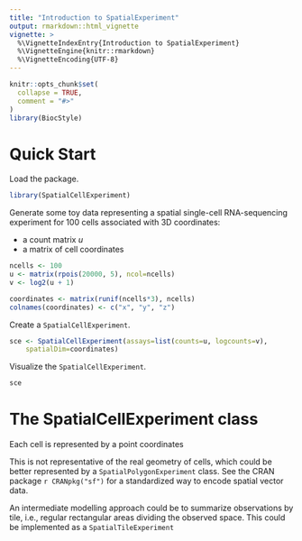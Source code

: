 ```yaml
---
title: "Introduction to SpatialExperiment"
output: rmarkdown::html_vignette
vignette: >
  %\VignetteIndexEntry{Introduction to SpatialExperiment}
  %\VignetteEngine{knitr::rmarkdown}
  %\VignetteEncoding{UTF-8}
---
```


```r
knitr::opts_chunk$set(
  collapse = TRUE,
  comment = "#>"
)
library(BiocStyle)
```

# Quick Start

Load the package.

```r
library(SpatialCellExperiment)
```

Generate some toy data representing a spatial single-cell RNA-sequencing experiment for 100 cells associated with 3D coordinates:

- a count matrix _u_
- a matrix of cell coordinates

```r
ncells <- 100
u <- matrix(rpois(20000, 5), ncol=ncells)
v <- log2(u + 1)

coordinates <- matrix(runif(ncells*3), ncells)
colnames(coordinates) <- c("x", "y", "z")
```

Create a `SpatialCellExperiment`.

```r
sce <- SpatialCellExperiment(assays=list(counts=u, logcounts=v),
    spatialDim=coordinates)
```

Visualize the `SpatialCellExperiment`.

```r
sce
```

# The SpatialCellExperiment class

Each cell is represented by a point coordinates

This is not representative of the real geometry of cells, which could be better represented by a `SpatialPolygonExperiment` class.
See the CRAN package `r CRANpkg("sf")` for a standardized way to encode spatial vector data.

An intermediate modelling approach could be to summarize observations by tile, i.e., regular rectangular areas dividing the observed space.
This could be implemented as a `SpatialTileExperiment`
